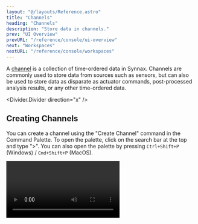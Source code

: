 ```yaml
---
layout: "@/layouts/Reference.astro"
title: "Channels"
heading: "Channels"
description: "Store data in channels."
prev: "UI Overview"
prevURL: "/reference/console/ui-overview"
next: "Workspaces"
nextURL: "/reference/console/workspaces"
---
```



A [channel](/reference/concepts/channels) is a collection of time-ordered data in
Synnax. Channels are commonly used to store data from sources such as sensors, but can
also be used to store data as disparate as actuator commands, post-processed analysis
results, or any other time-ordered data.

<Divider.Divider direction="x" />

## Creating Channels

You can create a channel using the "Create Channel" command in the Command Palette. To
open the palette, click on the search bar at the top and type ">". You can also open the
palette by pressing `Ctrl+Shift+P` (Windows) / `Cmd+Shift+P` (MacOS).

<Video client:only="react" id="console/channels/create" />

### Channel Creation Parameters

When creating a channel, you will be prompted to fill in the following fields:

<Table>
  <thead>
    <tr>
      <th>Field</th>
      <th>Description</th>
    </tr>
  </thead>
  <tbody>
    <tr>
      <td>Name</td>
      <td>
        A name for the channel.
      </td>
    </tr>
    <tr>
      <td>Virtual</td>
      <td>
        If true, the channel will be
        [virtual](/reference/concepts/channels#virtual-channels), meaning no data will
        be permanently stored.
      </td>
    </tr>
    <tr>
      <td>Is Index</td>
      <td>
        If true, the channel will be an [index
        channel](/reference/concepts/channels#index-channels). Otherwise, the channel
        will be a [data channel](/reference/concepts/channels#data-channels).
      </td>
    </tr>
    <tr>
      <td>Data Type</td>
      <td>
        What data type the channel stores. If the channel is an index channel, then the
        data type must be a timestamp.
      </td>
    </tr>
    <tr>
      <td>Index</td>
      <td>
        For data channels, the index channel used to store timestamps for the data
        channels.
      </td>
    </tr>
  </tbody>
</Table>

### Index vs. Data Channels

Index channels are used to store timestamps for data channels. When creating a data
channel, it must be associated with an index channel. When a data channel records a data
point, that index channel will then store the timestamp for that data point. The
difference between the two types of channels is explained more in the [channel concepts
page](/reference/concepts/channels).

<Divider.Divider direction="x" />

## Aliasing Channels

Channels can be [aliased](/reference/concepts/ranges#channel-aliases) under a particular
range. This is useful for naming a channel to something specific for that range. For
example, a channel might represent a port on a specific data acquisition computer and be
called "digital_input_1". However, for a certain test, the channel is used to store
pressure readings, so the name "pressure_01" is more appropriate. To alias a channel,
open the resources toolbar and right-click on the channel you want to alias.

<Video client:only="react" id="console/channels/alias" />

Now, the alias will be shown when the active range matches the one the channel is
aliased for, and the normal channel name will be shown otherwise.
